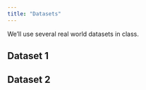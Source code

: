 ```yaml
---
title: "Datasets"
---
```


We'll use several real world datasets in class.

## Dataset 1

## Dataset 2